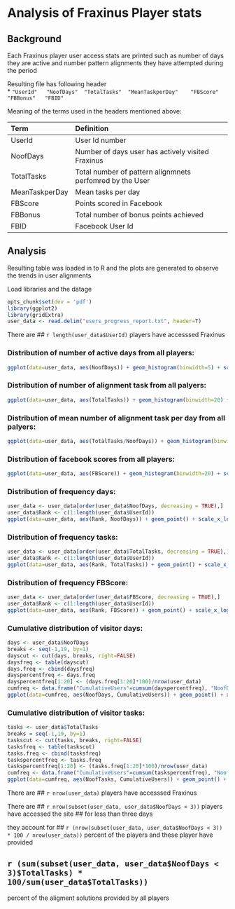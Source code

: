 Analysis of Fraxinus Player stats
========================================================

Background
--------------------------------------------------------
Each Fraxinus player user access stats are printed such as number of days they are active and number pattern alignments they have attempted during the period

Resulting file has following header  
* `"UserId"   "NoofDays"  "TotalTasks"  "MeanTaskperDay"    "FBScore"   "FBBonus"   "FBID"`  

Meaning of the terms used in the headers mentioned above:

| Term              | Definition                                                  |
|:----------------- |:----------------------------------------------------------- |
| UserId            | User Id number                                              |
| NoofDays	        |	Number of days user has actively visited Fraxinus           |
| TotalTasks        |	Total number of pattern alignmnets perfomred by the User    |
| MeanTaskperDay	  |	Mean tasks per day                                          |
| FBScore           |	Points scored in Facebook                                   | 
| FBBonus           | Total number of bonus points achieved                       | 
| FBID              | Facebook User Id                                            | 

Analysis
--------------------------------------------------------
Resulting table was loaded in to R and the plots are generated to observe the trends in user alignments

Load libraries and the datage
```r
opts_chunk$set(dev = 'pdf')
library(ggplot2)
library(gridExtra)
user_data <- read.delim("users_progress_report.txt", header=T)

```

There are 
## `r length(user_data$UserId)` 
players have accesssed Fraxinus


### Distribution of number of active days from all players:

```r
ggplot(data=user_data, aes(NoofDays)) + geom_histogram(binwidth=5) + scale_y_sqrt() + ggtitle("Distribution of no. of active days from all players")

```


### Distribution of number of alignment task from all palyers:

```r
ggplot(data=user_data, aes(TotalTasks)) + geom_histogram(binwidth=20) + scale_y_sqrt() + ggtitle("Distribution of no. of alignment tasks from all players")

```


### Distribution of mean number of alignment task per day from all palyers:

```r
ggplot(data=user_data, aes(TotalTasks/NoofDays)) + geom_histogram(binwidth=5) + scale_y_sqrt() + ggtitle("Distribution of mean no. of alignment tasks per day from all players")

```


### Distribution of facebook scores from all players:

```r
ggplot(data=user_data, aes(FBScore)) + geom_histogram(binwidth=20) + scale_y_sqrt() + ggtitle("Facebook scores from all players")

```


### Distribution of frequency days:

```r
user_data <- user_data[order(user_data$NoofDays, decreasing = TRUE),]
user_data$Rank <- c(1:length(user_data$UserId))
ggplot(data=user_data, aes(Rank, NoofDays)) + geom_point() + scale_x_log10() + scale_y_log10() + ggtitle("Log-log distribution")

```


### Distribution of frequency tasks:

```r
user_data <- user_data[order(user_data$TotalTasks, decreasing = TRUE),]
user_data$Rank <- c(1:length(user_data$UserId))
ggplot(data=user_data, aes(Rank, TotalTasks)) + geom_point() + scale_x_log10() + scale_y_log10() + ggtitle("Log-log distribution")

```


### Distribution of frequency FBScore:

```r
user_data <- user_data[order(user_data$FBScore, decreasing = TRUE),]
user_data$Rank <- c(1:length(user_data$UserId))
ggplot(data=user_data, aes(Rank, FBScore)) + geom_point() + scale_x_log10() + scale_y_log10() + ggtitle("Log-log distribution")

```



### Cumulative distribution of visitor days:

```r
days <- user_data$NoofDays
breaks <- seq(-1,19, by=1)
dayscut <- cut(days, breaks, right=FALSE)
daysfreq <- table(dayscut)
days.freq <- cbind(daysfreq)
dayspercentfreq <- days.freq
dayspercentfreq[1:20] <- (days.freq[1:20]*100)/nrow(user_data)
cumfreq <- data.frame("CumulativeUsers"=cumsum(dayspercentfreq), "NoofDays"= seq(-1,18, by=1))
ggplot(data=cumfreq, aes(NoofDays, CumulativeUsers)) + geom_point() + xlim(0,20) + ggtitle("Cumulative User distribution - active days")

```



### Cumulative distribution of visitor tasks:

```r
tasks <- user_data$TotalTasks
breaks = seq(-1,19, by=1)
taskscut <- cut(tasks, breaks, right=FALSE)
tasksfreq <- table(taskscut)
tasks.freq <- cbind(tasksfreq)
taskspercentfreq <- tasks.freq
taskspercentfreq[1:20] <- (tasks.freq[1:20]*100)/nrow(user_data)
cumfreq <- data.frame("CumulativeUsers"=cumsum(taskspercentfreq), "NoofTasks"= seq(-1,18, by=1))
ggplot(data=cumfreq, aes(NoofTasks, CumulativeUsers)) + geom_point() + xlim(0,20) + ggtitle("Cumulative User distribution - active tasks")

```


There are 
## `r nrow(user_data)` 
players have accesssed Fraxinus

There are 
## `r nrow(subset(user_data, user_data$NoofDays < 3))`
players have accessed the site 
## for less than three days

they account for
## `r (nrow(subset(user_data, user_data$NoofDays < 3)) * 100 / nrow(user_data))`
percent of the players and these player have provided

## `r (sum(subset(user_data, user_data$NoofDays < 3)$TotalTasks) * 100/sum(user_data$TotalTasks))`
percent of the aligment solutions provided by all players

